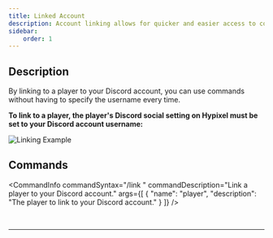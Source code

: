 ```yaml
---
title: Linked Account
description: Account linking allows for quicker and easier access to commands.
sidebar:
    order: 1
---
```


## Description

By linking to a player to your Discord account, you can use commands without having to specify the username every time.

**To link to a player, the player's Discord social setting on Hypixel must be set to your Discord account username:**

![Linking Example](https://statalytics.net/static/gifs/link.gif)

## Commands


<CommandInfo
    commandSyntax="/link <player>"
    commandDescription="Link a player to your Discord account."
    args={[
        {
            "name": "player",
            "description": "The player to link to your Discord account."
        }
    ]}
/>

<br />
<hr />
<br />

<CommandInfo
    commandSyntax="/unlink"
    commandDescription="Unlink your Discord account from the player it is linked to."
/>
